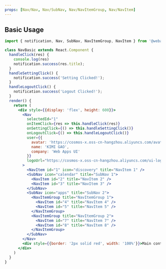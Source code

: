 ```yaml
---
props: [Nav/Nav, Nav/SubNav, Nav/NavItemGroup, Nav/NavItem]
---
```


## Basic Usage

```jsx vertical
import { notification, Nav, SubNav, NavItemGroup, NavItem } from '@webapps-ui/core-react'

class NavBasic extends React.Component {
  handleClick(res) {
    console.log(res)
    notification.success(res.title);
  }
  handleSettingClick() {
    notification.success('Setting Clicked!');
  }
  handleLogoutClick() {
    notification.success('Logout Clicked!');
  }
  render() {
    return (
      <div style={{display: 'flex', height: 600}}>
        <Nav
          selectedId="1"
          onItemClick={res => this.handleClick(res)}
          onSettingClick={() => this.handleSettingClick()}
          onLogoutClick={() => this.handleLogoutClick()}
          user={{
            avatar: 'https://cosmos-x.oss-cn-hangzhou.aliyuncs.com/avatarPlaceholder.jpeg',
            name: 'KIMI GAO',
            company: 'Web Apps UI'
          }}
          logoUrl="https://cosmos-x.oss-cn-hangzhou.aliyuncs.com/ui-logo-white.png"
        >
          <NavItem id="1" icon="discovery" title="NavItem 1" />
          <SubNav icon="calendar" title="SubNav 1">
            <NavItem id="2" title="NavItem 2" />
            <NavItem id="3" title="NavItem 3" />
          </SubNav>
          <SubNav icon="apps" title="SubNav 2">
            <NavItemGroup title="NavItemGroup 1">
              <NavItem id="4" title="NavItem 4" />
              <NavItem id="5" title="NavItem 5" />
            </NavItemGroup>
            <NavItemGroup title="NavItemGroup 2">
              <NavItem id="7" title="NavItem 7" />
              <NavItem id="8" title="NavItem 8" />
            </NavItemGroup>
          </SubNav>
        </Nav>
        <div style={{border: '2px solid red', width: '100%'}}>Main content</div>
      </div>
    )
  }
}
```
